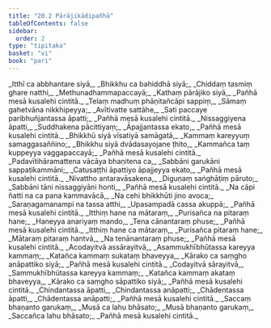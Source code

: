 ```yaml
---
title: "20.2 Pārājikādipañhā"
tableOfContents: false
sidebar:
  order: 2
type: "tipitaka"
basket: "vi"
book: "pari"
---
```



<DynamicBreadcrumb />

<Division number="480" book="pari" e="ch" v="5" p="375">

<Paragraph number="2356" type="verses" book="pari">
_Itthī ca abbhantare siyā,_  
_Bhikkhu ca bahiddhā siyā;_  
_Chiddaṃ tasmiṃ ghare natthi,_  
_Methunadhammapaccayā;_  
_Kathaṃ pārājiko siyā,_  
_Pañhā mesā kusalehi cintitā._  

</Paragraph>

<Paragraph number="2357" type="verses" book="pari">
_Telaṃ madhuṃ phāṇitañcāpi sappiṃ,_  
_Sāmaṃ gahetvāna nikkhipeyya;_  
_Avītivatte sattāhe,_  
_Sati paccaye paribhuñjantassa āpatti;_  
_Pañhā mesā kusalehi cintitā._  

</Paragraph>

<Paragraph number="2358" type="verses" book="pari">
_Nissaggiyena āpatti,_  
_Suddhakena pācittiyaṃ;_  
_Āpajjantassa ekato,_  
_Pañhā mesā kusalehi cintitā._  

</Paragraph>

<Paragraph number="2359" type="verses" book="pari">
_Bhikkhū siyā vīsatiyā samāgatā,_  
_Kammaṃ kareyyuṃ samaggasaññino;_  
_Bhikkhu siyā dvādasayojane ṭhito,_  
_Kammañca taṃ kuppeyya vaggapaccayā;_  
_Pañhā mesā kusalehi cintitā._  

</Paragraph>

<Paragraph number="2360" type="verses" book="pari">
_Padavītihāramattena vācāya bhaṇitena ca,_  
_Sabbāni garukāni sappaṭikammāni;_  
_Catusaṭṭhi āpattiyo āpajjeyya ekato,_  
_Pañhā mesā kusalehi cintitā._  

</Paragraph>

<Paragraph number="2361" type="verses" book="pari">
_Nivattho antaravāsakena,_  
_Diguṇaṃ saṅghāṭiṃ pāruto;_  
_Sabbāni tāni nissaggiyāni honti,_  
_Pañhā mesā kusalehi cintitā._  

</Paragraph>

<Paragraph number="2362" type="verses" book="pari">
_Na cāpi ñatti na ca pana kammavācā,_  
_Na cehi bhikkhūti jino avoca;_  
_Saraṇagamanampi na tassa atthi,_  
_Upasampadā cassa akuppā;_  
_Pañhā mesā kusalehi cintitā._  

</Paragraph>

<Paragraph number="2363" type="verses" book="pari">
_Itthiṃ hane na mātaraṃ,_  
_Purisañca na pitaraṃ hane;_  
_Haneyya anariyaṃ mando,_  
_Tena cānantaraṃ phuse;_  
_Pañhā mesā kusalehi cintitā._  

</Paragraph>

<Paragraph number="2364" type="verses" book="pari">
_Itthiṃ hane ca mātaraṃ,_  
_Purisañca pitaraṃ hane;_  
_Mātaraṃ pitaraṃ hantvā,_  
_Na tenānantaraṃ phuse;_  
_Pañhā mesā kusalehi cintitā._  

</Paragraph>

<Paragraph number="2365" type="verses" book="pari">
_Acodayitvā assārayitvā,_  
_Asammukhībhūtassa kareyya kammaṃ;_  
_Katañca kammaṃ sukataṃ bhaveyya,_  
_Kārako ca saṃgho anāpattiko siyā;_  
_Pañhā mesā kusalehi cintitā._  

</Paragraph>

<Paragraph number="2366" type="verses" book="pari">
_Codayitvā sārayitvā,_  
_Sammukhībhūtassa kareyya kammaṃ;_  
_Katañca kammaṃ akataṃ bhaveyya,_  
_Kārako ca saṃgho sāpattiko siyā;_  
_Pañhā mesā kusalehi cintitā._  

</Paragraph>

<Paragraph number="2367" type="verses" book="pari">
_Chindantassa āpatti,_  
_Chindantassa anāpatti;_  
_Chādentassa āpatti,_  
_Chādentassa anāpatti;_  
_Pañhā mesā kusalehi cintitā._  

</Paragraph>

<Paragraph number="2368" type="verses" book="pari">
_Saccaṃ bhaṇanto garukaṃ,_  
_Musā ca lahu bhāsato;_  
_Musā bhaṇanto garukaṃ,_  
_Saccañca lahu bhāsato;_  
_Pañhā mesā kusalehi cintitā._
</Paragraph>
</Division>